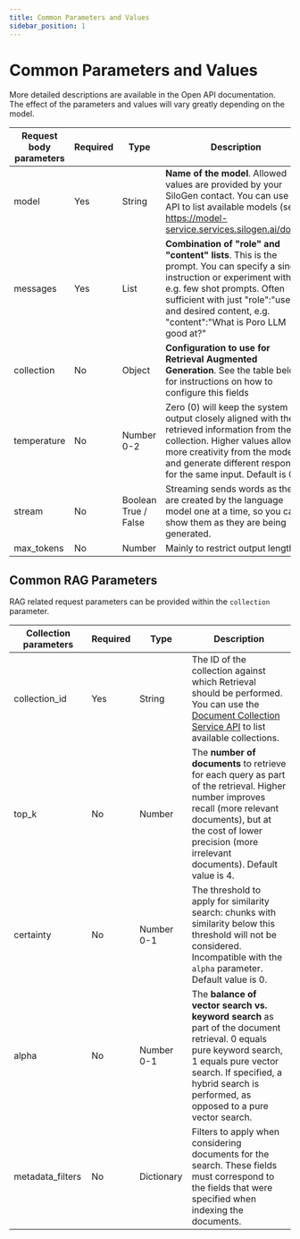 ```yaml
---
title: Common Parameters and Values
sidebar_position: 1
---
```


# Common Parameters and Values

More detailed descriptions are available in the Open API documentation. The effect of the parameters and values will vary greatly depending on the model.

| Request body parameters | Required | Type                 | Description                                                                                                                                                                                                                                                |
| ----------------------- | -------- | -------------------- | ---------------------------------------------------------------------------------------------------------------------------------------------------------------------------------------------------------------------------------------------------------- |
| model                   | Yes      | String               | **Name of the model**. Allowed values are provided by your SiloGen contact. You can use the API to list available models (see https://model-service.services.silogen.ai/docs).                                                                             |
| messages                | Yes      | List                 | **Combination of "role" and "content" lists**. This is the prompt. You can specify a single instruction or experiment with e.g. few shot prompts. Often sufficient with just "role":"user" and desired content, e.g. "content":"What is Poro LLM good at?" |
| collection              | No       | Object               | **Configuration to use for Retrieval Augmented Generation**. See the table below for instructions on how to configure this fields                                                                                                                          |
| temperature             | No       | Number 0-2           | Zero (0) will keep the system output closely aligned with the retrieved information from the collection. Higher values allow more creativity from the model and generate different responses for the same input. Default is 0.2.                           |
| stream                  | No       | Boolean True / False | Streaming sends words as they are created by the language model one at a time, so you can show them as they are being generated.                                                                                                                           |
| max_tokens              | No       | Number               | Mainly to restrict output length.                                                                                                                                                                                                                          |

## Common RAG Parameters

RAG related request parameters can be provided within the `collection` parameter.

| Collection parameters | Required | Type       | Description                                                                                                                                                                                                                       |
| --------------------- | -------- | ---------- | --------------------------------------------------------------------------------------------------------------------------------------------------------------------------------------------------------------------------------- |
| collection_id         | Yes      | String     | The ID of the collection against which Retrieval should be performed. You can use the [Document Collection Service API](../document-collection-service.mdx) to list available collections.                                        |
| top_k                 | No       | Number     | The **number of documents** to retrieve for each query as part of the retrieval. Higher number improves recall (more relevant documents), but at the cost of lower precision (more irrelevant documents). Default value is 4.     |
| certainty             | No       | Number 0-1 | The threshold to apply for similarity search: chunks with similarity below this threshold will not be considered. Incompatible with the `alpha` parameter. Default value is 0.                                                    |
| alpha                 | No       | Number 0-1 | The **balance of vector search vs. keyword search** as part of the document retrieval. 0 equals pure keyword search, 1 equals pure vector search. If specified, a hybrid search is performed, as opposed to a pure vector search. |
| metadata_filters      | No       | Dictionary | Filters to apply when considering documents for the search. These fields must correspond to the fields that were specified when indexing the documents.                                                                           |
